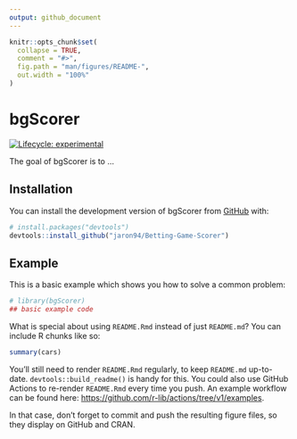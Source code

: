 ```yaml
---
output: github_document
---
```


<!-- README.md is generated from README.Rmd. Please edit that file -->

```r
knitr::opts_chunk$set(
  collapse = TRUE,
  comment = "#>",
  fig.path = "man/figures/README-",
  out.width = "100%"
)
```

# bgScorer

<!-- badges: start -->
[![Lifecycle: experimental](https://img.shields.io/badge/lifecycle-experimental-orange.svg)](https://lifecycle.r-lib.org/articles/stages.html#experimental)
<!-- badges: end -->

The goal of bgScorer is to ...

## Installation

You can install the development version of bgScorer from [GitHub](https://github.com/) with:

``` r
# install.packages("devtools")
devtools::install_github("jaron94/Betting-Game-Scorer")
```

## Example

This is a basic example which shows you how to solve a common problem:

```r
# library(bgScorer)
## basic example code
```

What is special about using `README.Rmd` instead of just `README.md`? You can include R chunks like so:

```r
summary(cars)
```

You'll still need to render `README.Rmd` regularly, to keep `README.md` up-to-date. `devtools::build_readme()` is handy for this. You could also use GitHub Actions to re-render `README.Rmd` every time you push. An example workflow can be found here: <https://github.com/r-lib/actions/tree/v1/examples>.

In that case, don't forget to commit and push the resulting figure files, so they display on GitHub and CRAN.
